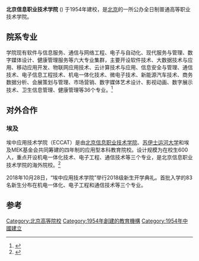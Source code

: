 {{高校
| name = 北京信息职业技术学院
| 外文名 = {{lang|en|Beijing Information Technology College}}
| image = 
| logo = <!--https://www.bitc.edu.cn/images/logo.png-->
| motto = 博学笃行 术道精诚
| secretary = 洪伟
| rector = 卢小平
| type = 公办
| established = 1954年
| students = 6,500
| staff =
| campus =
| address = 院本部：{{CHN}}[[北京市|北京市]][[朝阳区|朝阳区]]芳园西路 5 号<br>东校区：{{CHN}}[[北京市|北京市]][[朝阳区|朝阳区]][[东坝|东坝]]红松园北里甲 1 号<br>南校区：{{CHN}}[[北京市|北京市]][[丰台区|丰台区]]花乡辛庄 90 号
| telephone =
| area = 350亩<ref>{{cite web |title=学校简介 |url=https://www.bitc.edu.cn/xxgk/xxjj/ |website=北京信息职业技术学院 |accessdate=2020-09-18 |archive-date=2020-09-26 |archive-url=https://web.archive.org/web/20200926060949/https://www.bitc.edu.cn/xxgk/xxjj/ }}</ref>
| sports = 
| free_label1 = 校歌
| free_text1 = 《北信之歌》
| free_label2 = 校庆日	
| free_text2 = 10月16日	
| free_label3 = 院校代码	
| free_text3 = 10857	
| website = [http://www.bitc.edu.cn/ bitc.edu.cn]	
}}

'''北京信息职业技术学院''' ({{lang-en|'''Beijing Information Technology College'''}}) 于1954年建校，是[[北京|北京]]的一所公办全日制普通高等职业技术学院。

== 院系专业 ==

学院现有软件与信息服务、通信与网络工程、电子与自动化、现代服务与管理、数字媒体设计、健康管理服务等六大专业集群，主要开设软件技术、大数据技术与应用、移动应用开发、物联网应用技术、云计算技术与应用、信息安全与管理、通信技术、电子信息工程技术、机电一体化技术、微电子技术、新能源汽车技术、商务数据分析、会展策划与管理、市场营销、数字媒体艺术设计、影视动画、数字展示技术、卫生信息管理、健康管理等36个专业。<ref>{{cite web |title=专业介绍 |url=https://www.bitc.edu.cn/zsxx/zszx/zszx_zyjs/ |website=北京信息职业技术学院 |accessdate=2020-09-18}}</ref>

== 对外合作 ==

=== 埃及 ===

埃中应用技术学院（ECCAT）是由[[北京信息职业技术学院|北京信息职业技术学院]]、[[苏伊士运河大学|苏伊士运河大学]]和埃及MEK基金会共同筹建的四年制的应用型本科教育院校。设计规模为在校生600人，重点开设机电一体化技术、电子工程、通信技术等三个专业，是北京信息职业技术学院的海外院校。<ref>{{cite web |title=埃中应用技术学院（ECCAT） |url=https://www.bitc.edu.cn/gjjy_old/hwbx_523/eccat/201812/t20181230_8370.html |website=北京信息职业技术学院 |accessdate=2020-09-18}}</ref>

2018年10月28日，“埃中应用技术学院”举行2018级新生开学典礼。首批入学的83名新生分布在机电一体化、电子工程和通信技术等三个专业。

== 参考 ==
{{Reflist}}

[[Category:北京高等院校|Category:北京高等院校]]
[[Category:1954年創建的教育機構|Category:1954年創建的教育機構]]
[[Category:1954年中國建立|Category:1954年中國建立]]